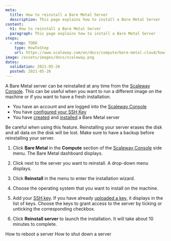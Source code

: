 ```yaml
---
meta:
  title: How to reinstall a Bare Metal Server 
  description: This page explains how to install a Bare Metal Server 
content:
  h1: How to reinstall a Bare Metal Server 
  paragraph: This page explains how to install a Bare Metal Server 
steps:
  - step: TODO
    type: HowToStep
    url: https://www.scaleway.com/en/docs/compute/bare-metal-cloud/how-to/reinstall-server/
image: /assets/images/docs/scaleway.png
dates:
  validation: 2021-05-26
  posted: 2021-05-26
---
```


A Bare Metal server can be reinstalled at any time from the [Scaleway Console](https://console.scaleway.com). This can be useful when you want to run a different image on the machine or if you want to have a fresh installation.

<Message type="requirement">

- You have an account and are logged into the [Scaleway Console](https://console.scaleway.com)  
- You have [configured your SSH Key](/console/my-project/how-to/create-ssh-key)
- You have [created](/compute/bare-metal-cloud/how-to/create-server) and [installed](/compute/bare-metal-cloud/how-to/install-server) a Bare Metal server

</Message>

<Message type="important">

  Be careful when using this feature. Reinstalling your server erases the disk
  and all data on the disk will be lost. Make sure to have a backup before
  reinstalling your server.

</Message>

1. Click **Bare Metal** in the **Compute** section of the [Scaleway Console](https://console.scaleway.com) side menu. The Bare Metal dashboard displays.

2. Click <Icon name="more" /> next to the server you want to reinstall. A drop-down menu displays.

3. Click **Reinstall** in the menu to enter the installation wizard.

4. Choose the operating system that you want to install on the machine.

5. Add your [SSH key](/console/my-account/concepts#ssh-key). If you have already [uploaded a key](/console/my-project/how-to/create-ssh-key/#how-to-upload-the-public-ssh-key-to-the-scaleway-interface), it displays in the list of keys. Choose the keys to grant access to the server by ticking or unticking the corresponding checkbox.

6. Click **Reinstall server** to launch the installation. It will take about 10 minutes to complete.

<Navigation title="See Also">
  <PreviousButton to="/compute/bare-metal-cloud/how-to/reboot-server/">How to reboot a server</PreviousButton>
  <NextButton to="/compute/bare-metal-cloud/how-to/shutdown-server/">How to shut down a server</NextButton>
</Navigation>

